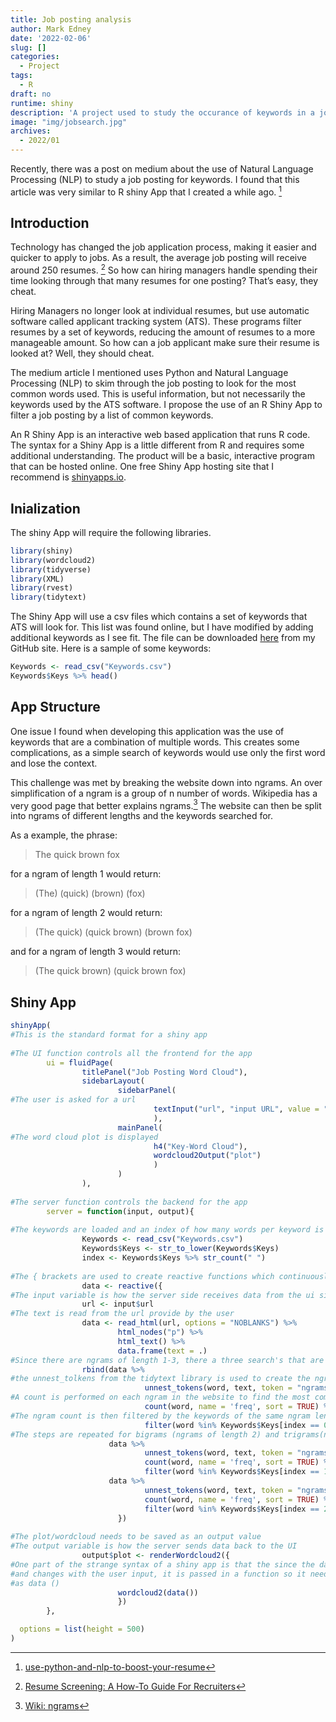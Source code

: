 ```yaml
---
title: Job posting analysis
author: Mark Edney
date: '2022-02-06'
slug: []
categories:
  - Project
tags:
  - R
draft: no
runtime: shiny
description: 'A project used to study the occurance of keywords in a job posting.'
image: "img/jobsearch.jpg"
archives:
  - 2022/01
---
```


Recently, there was a post on medium about the use of Natural Language Processing (NLP) 
to study a job posting for keywords. I found that this article was very similar to 
R shiny App that I created a while ago. [^1]


## Introduction

Technology has changed the job application process, making it easier and quicker to
apply to jobs. As a result, the average job posting will receive around 250 resumes.
[^2] So how can hiring managers handle spending their time looking through that 
many resumes for one posting? That's easy, they cheat. 

Hiring Managers no longer look at individual resumes, but use automatic software called
applicant tracking system (ATS). These programs filter resumes by a set of keywords, 
reducing the amount of resumes to a more manageable amount. So how can a job applicant 
make sure their resume is looked at? Well, they should cheat.

The medium article I mentioned uses Python and Natural Language Processing (NLP)
to skim through the job posting to look for the most common words used. This is useful 
information, but not necessarily the keywords used by the ATS software. I propose the 
use of an R Shiny App to filter a job posting by a list of common keywords.

An R Shiny App is an interactive web based application that runs R code. The syntax 
for a Shiny App is a little different from R and requires some additional understanding. 
The product will be a basic, interactive program that can be hosted online. One free
Shiny App hosting site that I recommend is [shinyapps.io](https://www.shinyapps.io).

## Inialization
The shiny App will require the following libraries. 

```r
library(shiny)
library(wordcloud2)
library(tidyverse)
library(XML)
library(rvest)
library(tidytext)
```

The Shiny App will use a csv files which contains a set of keywords that ATS will 
look for. This list was found online, but I have modified by adding additional 
keywords as I see fit. The file can be downloaded [here](https://github.com/mark-edney/Resumes/blob/master/Word_Cloud/Keywords.csv) from my GitHub site. Here
is a sample of some keywords:

```r
Keywords <- read_csv("Keywords.csv") 
Keywords$Keys %>% head()
```
## App Structure

One issue I found when developing this application was the use of keywords that are
a combination of multiple words. This creates some complications, as a simple search
of keywords would use only the first word and lose the context. 

This challenge was met by breaking the website down into ngrams. An over simplification 
of a ngram is a group of n number of words. Wikipedia has a very good page that
better explains ngrams.[^3] The website can then be split into ngrams of different
lengths and the keywords searched for. 

As a example, the phrase:

> The quick brown fox

for a ngram of length 1 would return:

> (The) (quick) (brown) (fox)

for a ngram of length 2 would return:

> (The quick) (quick brown) (brown fox)

and for a ngram of length 3 would return:

> (The quick brown) (quick brown fox)


## Shiny App

```r
shinyApp(
#This is the standard format for a shiny app
        
#The UI function controls all the frontend for the app
        ui = fluidPage(
                titlePanel("Job Posting Word Cloud"),
                sidebarLayout(
                        sidebarPanel(
#The user is asked for a url
                                textInput("url", "input URL", value = "https://www.google.com/")
                                ),
                        mainPanel(
#The word cloud plot is displayed
                                h4("Key-Word Cloud"),
                                wordcloud2Output("plot")
                                )
                        )
                ),
        
#The server function controls the backend for the app
        server = function(input, output){
                
#The keywords are loaded and an index of how many words per keyword is created
                Keywords <- read_csv("Keywords.csv")
                Keywords$Keys <- str_to_lower(Keywords$Keys) 
                index <- Keywords$Keys %>% str_count(" ")
                
#The { brackets are used to create reactive functions which continuously run 
                data <- reactive({
#The input variable is how the server side receives data from the ui side
                url <- input$url
#The text is read from the url provide by the user
                data <- read_html(url, options = "NOBLANKS") %>%
                        html_nodes("p") %>%
                        html_text() %>%
                        data.frame(text = .)
#Since there are ngrams of length 1-3, there a three search's that are concatenated together
                rbind(data %>%
#the unnest_tolkens from the tidytext library is used to create the ngrams
                              unnest_tokens(word, text, token = "ngrams", n= 1) %>%
#A count is performed on each ngram in the website to find the most common ngrams 
                              count(word, name = 'freq', sort = TRUE) %>%
#The ngram count is then filtered by the keywords of the same ngram length
                              filter(word %in% Keywords$Keys[index == 0]),
#The steps are repeated for bigrams (ngrams of length 2) and trigrams(ngrams of length 3)
                      data %>%
                              unnest_tokens(word, text, token = "ngrams", n= 2) %>%
                              count(word, name = 'freq', sort = TRUE) %>%
                              filter(word %in% Keywords$Keys[index == 1]),
                      data %>%
                              unnest_tokens(word, text, token = "ngrams", n= 3) %>%
                              count(word, name = 'freq', sort = TRUE) %>%
                              filter(word %in% Keywords$Keys[index == 2]))
                        })
                
#The plot/wordcloud needs to be saved as an output value
#The output variable is how the server sends data back to the UI
                output$plot <- renderWordcloud2({
#One part of the strange syntax of a shiny app is that the since the data is reactive
#and changes with the user input, it is passed in a function so it needs to be called
#as data ()
                        wordcloud2(data())
                        })
        },

  options = list(height = 500)
)
```


[^1]:[use-python-and-nlp-to-boost-your-resume](https://medium.com/data-marketing-philosophy/use-python-and-nlp-to-boost-your-resume-e4691a58bcc9)
[^2]:[Resume Screening: A How-To Guide For Recruiters](https://ideal.com/resume-screening/)
[^3]:[Wiki: ngrams](https://en.wikipedia.org/wiki/N-gram)